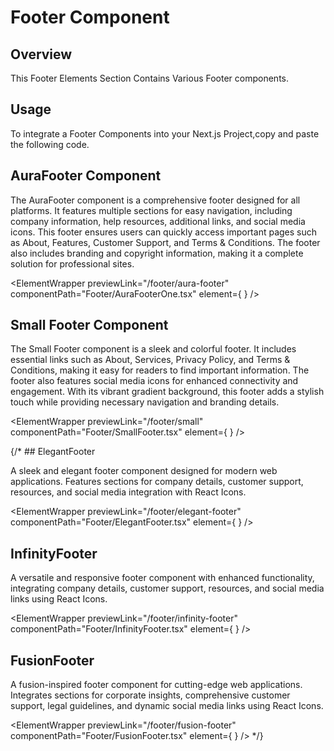 
# Footer Component

## Overview

This Footer Elements Section Contains Various Footer components.

## Usage

To integrate a Footer Components into your Next.js Project,copy and paste the following code.

## AuraFooter Component

The AuraFooter component is a comprehensive footer designed for all platforms. It features multiple sections for easy navigation, including company information, help resources, additional links, and social media icons. This footer ensures users can quickly access important pages such as About, Features, Customer Support, and Terms & Conditions. The footer also includes branding and copyright information, making it a complete solution for professional sites.

<ElementWrapper
 previewLink="/footer/aura-footer"
componentPath="Footer/AuraFooterOne.tsx" 
  element={  <AuraFooterOne />}
/>

## Small Footer Component

The Small Footer component is a sleek and colorful footer. It includes essential links such as About, Services, Privacy Policy, and Terms & Conditions, making it easy for readers to find important information. The footer also features social media icons for enhanced connectivity and engagement. With its vibrant gradient background, this footer adds a stylish touch while providing necessary navigation and branding details.

<ElementWrapper
  previewLink="/footer/small"
componentPath="Footer/SmallFooter.tsx"
  element={ <SmallFooter />}
/>

{/* ## ElegantFooter

 A sleek and elegant footer component designed for modern web applications. Features sections for company details, customer support, resources, and social media integration with React Icons.

<ElementWrapper
  previewLink="/footer/elegant-footer"
componentPath="Footer/ElegantFooter.tsx"
  element={ <ElegantFooter />}
/>

## InfinityFooter

  A versatile and responsive footer component with enhanced functionality, integrating company details, customer support, resources, and social media links using React Icons.

<ElementWrapper
  previewLink="/footer/infinity-footer"
componentPath="Footer/InfinityFooter.tsx"
  element={ <InfinityFooter />}
/>

## FusionFooter

 A fusion-inspired footer component for cutting-edge web applications. Integrates sections for corporate insights, comprehensive customer support, legal guidelines, and dynamic social media links using React Icons.

<ElementWrapper
  previewLink="/footer/fusion-footer"
componentPath="Footer/FusionFooter.tsx"
  element={ <FusionFooter />}
/> */}